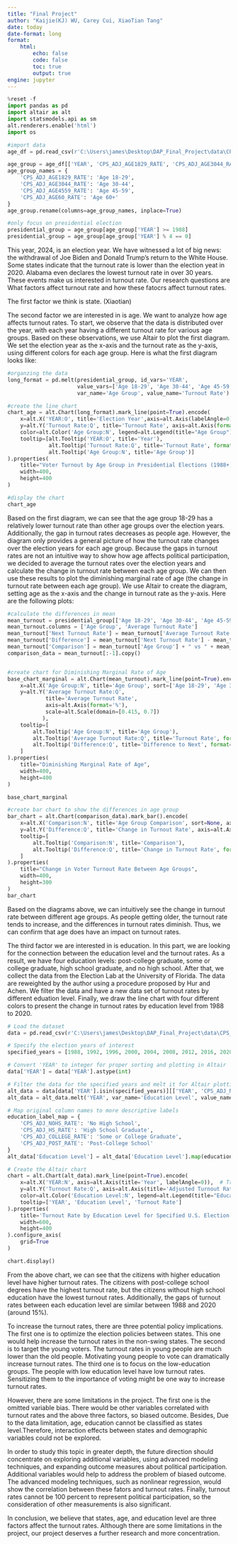 ```yaml
---
title: "Final Project"
author: "Kaijie(KJ) WU, Carey Cui, XiaoTian Tang"
date: today
date-format: long
format: 
    html:
        echo: false      
        code: false      
        toc: true        
        output: true     
engine: jupyter
---
```


```python
%reset -f
import pandas as pd
import altair as alt
import statsmodels.api as sm
alt.renderers.enable('html')
import os

#import data
age_df = pd.read_csv(r'C:\Users\james\Desktop\DAP_Final_Project\data\CPS_Demographic_Turnout_Rates_v1.0.csv')

age_group = age_df[['YEAR', 'CPS_ADJ_AGE1829_RATE', 'CPS_ADJ_AGE3044_RATE', 'CPS_ADJ_AGE4559_RATE', 'CPS_ADJ_AGE60_RATE']].copy()
age_group_names = {
    'CPS_ADJ_AGE1829_RATE': 'Age 18-29',
    'CPS_ADJ_AGE3044_RATE': 'Age 30-44',
    'CPS_ADJ_AGE4559_RATE': 'Age 45-59',
    'CPS_ADJ_AGE60_RATE': 'Age 60+'
}
age_group.rename(columns=age_group_names, inplace=True)

#only focus on presidential election
presidential_group = age_group[age_group['YEAR'] >= 1988]
presidential_group = age_group[age_group['YEAR'] % 4 == 0]

```

This year, 2024, is an election year. We have witnessed a lot of big news: the withdrawal of Joe Biden and Donald Trump's return to the White House. Some states indicate that the turnout rate is lower than the election yeat in 2020. Alabama even declares the lowest turnout rate in over 30 years. These events make us interested in turnout rate. Our research questions are What factors affect turnout rate and how these fatocrs affect turnout rates.

The first factor we think is state.
(Xiaotian)

The second factor we are interested in is age. We want to analyze how age affects turnout rates. To start, we observe that the data is distributed over the year, with each year having a different turnout rate for various age groups. Based on these observations, we use Altair to plot the first diagram. We set the election year as the x-axis and the turnout rate as the y-axis, using different colors for each age group. Here is what the first diagram looks like:
```python
#organzing the data
long_format = pd.melt(presidential_group, id_vars='YEAR',
                      value_vars=['Age 18-29', 'Age 30-44', 'Age 45-59', 'Age 60+'],
                      var_name='Age Group', value_name='Turnout Rate')

#create the line chart
chart_age = alt.Chart(long_format).mark_line(point=True).encode(
    x=alt.X('YEAR:O', title='Election Year',axis=alt.Axis(labelAngle=0)),
    y=alt.Y('Turnout Rate:Q', title='Turnout Rate', axis=alt.Axis(format='%', titleAnchor='middle')),
    color=alt.Color('Age Group:N', legend=alt.Legend(title="Age Group")),
    tooltip=[alt.Tooltip('YEAR:O', title='Year'),
             alt.Tooltip('Turnout Rate:Q', title='Turnout Rate', format='.2%'),
             alt.Tooltip('Age Group:N', title='Age Group')]
).properties(
    title="Voter Turnout by Age Group in Presidential Elections (1988+)",
    width=400,
    height=400
)

#display the chart
chart_age
```

Based on the first diagram, we can see that the age group 18-29 has a relatively lower turnout rate than other age groups over the election years. Additionally, the gap in turnout rates decreases as people age. However, the diagram only provides a general picture of how the turnout rate changes over the election years for each age group. Because the gaps in turnout rates are not an intuitive way to show how age affects political participation, we decided to average the turnout rates over the election years and calculate the change in turnout rate between each age group. We can then use these results to plot the diminishing marginal rate of age (the change in turnout rate between each age group). We use Altair to create the diagram, setting age as the x-axis and the change in turnout rate as the y-axis. Here are the following plots:
```python
#calculate the differences in mean
mean_turnout = presidential_group[['Age 18-29', 'Age 30-44', 'Age 45-59', 'Age 60+']].mean().reset_index()
mean_turnout.columns = ['Age Group', 'Average Turnout Rate']
mean_turnout['Next Turnout Rate'] = mean_turnout['Average Turnout Rate'].shift(-1)
mean_turnout['Difference'] = mean_turnout['Next Turnout Rate'] - mean_turnout['Average Turnout Rate']  
mean_turnout['Comparison'] = mean_turnout['Age Group'] + " vs " + mean_turnout['Age Group'].shift(-1)
comparison_data = mean_turnout[:-1].copy()


#create chart for Diminishing Marginal Rate of Age
base_chart_marginal = alt.Chart(mean_turnout).mark_line(point=True).encode(
    x=alt.X('Age Group:N', title='Age Group', sort=['Age 18-29', 'Age 30-44', 'Age 45-59', 'Age 60+'], axis=alt.Axis(labelAngle=0)),
    y=alt.Y('Average Turnout Rate:Q', 
            title='Average Turnout Rate', 
            axis=alt.Axis(format='%'),
            scale=alt.Scale(domain=[0.415, 0.7])  
           ),
    tooltip=[
        alt.Tooltip('Age Group:N', title='Age Group'),
        alt.Tooltip('Average Turnout Rate:Q', title='Turnout Rate', format='.2%'),
        alt.Tooltip('Difference:Q', title='Difference to Next', format='.2%')
    ]
).properties(
    title="Diminishing Marginal Rate of Age",
    width=400,
    height=400
)

base_chart_marginal
```

```python
#create bar chart to show the differences in age group
bar_chart = alt.Chart(comparison_data).mark_bar().encode(
    x=alt.X('Comparison:N', title='Age Group Comparison', sort=None, axis=alt.Axis(labelAngle=0)),
    y=alt.Y('Difference:Q', title='Change in Turnout Rate', axis=alt.Axis(format='%')),
    tooltip=[
        alt.Tooltip('Comparison:N', title='Comparison'),
        alt.Tooltip('Difference:Q', title='Change in Turnout Rate', format='.2%')
    ]
).properties(
    title="Change in Voter Turnout Rate Between Age Groups",
    width=400,
    height=300
)
bar_chart
```

Based on the diagrams above, we can intuitively see the change in turnout rate between different age groups. As people getting older, the turnout rate tends to increase, and the differences in turnout rates diminish. Thus, we can confirm that age does have an impact on turnout rates.

The third factor we are interested in is education. In this part, we are looking for the connection between the education level and the turnout rates. As a result, we have four education levels: post-college graduate, some or college graduate, high school graduate, and no high school. After that, we collect the data from the Election Lab at the University of Florida. The data are reweighted by the author using a procedure proposed by Hur and Achen. We filter the data and have a new data set of turnout rates by different eduation level. Finally, we draw the line chart with four different colors to present the change in turnout rates by education level from 1988 to 2020.

```python
# Load the dataset
data = pd.read_csv(r'C:\Users\james\Desktop\DAP_Final_Project\data\CPS_Demographic_Turnout_Rates_v1.0.csv')

# Specify the election years of interest
specified_years = [1988, 1992, 1996, 2000, 2004, 2008, 2012, 2016, 2020]

# Convert 'YEAR' to integer for proper sorting and plotting in Altair
data['YEAR'] = data['YEAR'].astype(int)

# Filter the data for the specified years and melt it for Altair plotting
alt_data = data[data['YEAR'].isin(specified_years)][['YEAR', 'CPS_ADJ_NOHS_RATE', 'CPS_ADJ_HS_RATE', 'CPS_ADJ_COLLEGE_RATE', 'CPS_ADJ_POST_RATE']]
alt_data = alt_data.melt('YEAR', var_name='Education Level', value_name='Turnout Rate')

# Map original column names to more descriptive labels
education_label_map = {
    'CPS_ADJ_NOHS_RATE': 'No High School',
    'CPS_ADJ_HS_RATE': 'High School Graduate',
    'CPS_ADJ_COLLEGE_RATE': 'Some or College Graduate',
    'CPS_ADJ_POST_RATE': 'Post-College School'
}
alt_data['Education Level'] = alt_data['Education Level'].map(education_label_map)

# Create the Altair chart
chart = alt.Chart(alt_data).mark_line(point=True).encode(
    x=alt.X('YEAR:N', axis=alt.Axis(title='Year', labelAngle=0)),  # Treat year as nominal for custom sorting
    y=alt.Y('Turnout Rate:Q', axis=alt.Axis(title='Adjusted Turnout Rate')),
    color=alt.Color('Education Level:N', legend=alt.Legend(title="Education Level")),
    tooltip=['YEAR', 'Education Level', 'Turnout Rate']
).properties(
    title='Turnout Rate by Education Level for Specified U.S. Election Years',
    width=600,
    height=400
).configure_axis(
    grid=True
)

chart.display()

```

From the above chart, we can see that the citizens with higher education level have higher turnout rates. The citizens with post-college school degrees have the highest turnout rate, but the citizens without high school education have the lowest turnout rates. Additionally, the gaps of turnout rates between each education level are similar between 1988 and 2020 (around 15%).

To increase the turnout rates, there are three potential policy implications. The first one is to optimize the election policies between states. This one would help increase the turnout rates in the non-swing states. The second is to target the young voters. The turnout rates in young people are much lower than the old people. Motivating young people to vote can dramatically increase turnout rates. The third one is to focus on the low-education groups. The people with low education level have low turnout rates. Sensitizing them to the importance of voting might be one way to increase turnout rates.

However, there are some limitations in the project. The first one is the omitted variable bias. There would be other variables correlated with turnout rates and the above three factors, so biased outcome. Besides, Due to the data limitation, age, education cannot be classified as states level.Therefore, interaction effects between states and demographic variables could not be explored.

In order to study this topic in greater depth, the future direction should concentrate on exploring additional variables, using advanced modeling techniques, and expanding outcome measures about political participation. Additional variables would help to address the problem of biased outcome. The advanced modeling techniques, such as nonlinear regression, would show the correlation between these fators and turnout rates. Finally, turnout rates cannot be 100 percent to represent political participation, so the consideration of other measurements is also significant.

In conclusion, we believe that states, age, and education level are three factors affect the turnout rates. Although there are some limitations in the project, our project deserves a further research and more concentration.













